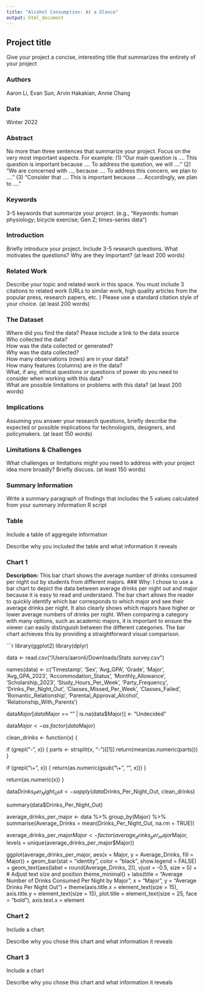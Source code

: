 ```yaml
---
title: "Alcohol Consumption: At a Glance"
output: html_document
---
```


## Project title

Give your project a concise, interesting title that summarizes the entirety of your project

### Authors

Aaron Li, Evan Sun, Arvin Hakakian, Annie Chang

### Date

Winter 2022

### Abstract

No more than three sentences that summarize your project. Focus on the very most important aspects. For example: (1) "Our main question is .... This question is important because .... To address the question, we will ...." (2) "We are concerned with ..., because .... To address this concern, we plan to ...." (3) "Consider that .... This is important because .... Accordingly, we plan to ...."

### Keywords

3-5 keywords that summarize your project.
(e.g., "Keywords: human physiology; bicycle exercise; Gen Z; times-series data")

### Introduction  

Briefly introduce your project.  Include 3-5 research questions. What motivates the questions? Why are they important? (at least 200 words)

### Related Work  

Describe your topic and related work in this space. You must include 3 citations to related work (URLs to similar work, high quality articles from the popular press, research papers, etc. ) Please use a standard citation style of your choice. (at least 200 words)

### The Dataset

Where did you find the data? Please include a link to the data source  
Who collected the data?  
How was the data collected or generated?  
Why was the data collected?  
How many observations (rows) are in your data?  
How many features (columns) are in the data?  
What, if any, ethical questions or questions of power do you need to consider when working with this data?  
What are possible limitations or problems with this data?   (at least 200 words)

### Implications

Assuming you answer your research questions, briefly describe the expected or possible implications for technologists, designers, and policymakers. (at least 150 words)

### Limitations & Challenges
What challenges or limitations might you need to address with your project idea more broadly? Briefly discuss. (at least 150 words)

### Summary Information

Write a summary paragraph of findings that includes the 5 values calculated from your summary information R script

### Table

Include a table of aggregate information

Describe why you included the table and what information it reveals

### Chart 1

**Description:**
This bar chart shows the average number of drinks consumed per night out by students from different majors. 
### Why:
I chose to use a bar chart to depict the data between average drinks per night out and major because it is easy to read and understand. The bar chart allows the reader to quickly identify which bar corresponds to which major and see their average drinks per night. It also clearly shows which majors have higher or lower average numbers of drinks per night. When comparing a category with many options, such as academic majors, it is important to ensure the viewer can easily distinguish between the different categories. The bar chart achieves this by providing a straightforward visual comparison.

```r
library(ggplot2)
library(dplyr)


data <- read.csv("/Users/aaronli/Downloads/Stats survey.csv")


names(data) <- c('Timestamp', 'Sex', 'Avg_GPA', 'Grade', 'Major',
                 'Avg_GPA_2023', 'Accommodation_Status', 'Monthly_Allowance',
                 'Scholarship_2023', 'Study_Hours_Per_Week', 'Party_Frequency',
                 'Drinks_Per_Night_Out', 'Classes_Missed_Per_Week',
                 'Classes_Failed', 'Romantic_Relationship', 'Parental_Approval_Alcohol',
                 'Relationship_With_Parents')


data$Major[data$Major == "" | is.na(data$Major)] <- "Undecided"


data$Major <- as.factor(data$Major)





clean_drinks <- function(x) {
  
  if (grepl("-", x)) {
    parts <- strsplit(x, "-")[[1]]
    return(mean(as.numeric(parts)))
  }

  if (grepl("\\+", x)) {
    return(as.numeric(gsub("\\+", "", x)))
  }
  
  return(as.numeric(x))
}


data$Drinks_Per_Night_Out <- sapply(data$Drinks_Per_Night_Out, clean_drinks)

summary(data$Drinks_Per_Night_Out)

average_drinks_per_major <- data %>%
  group_by(Major) %>%
  summarise(Average_Drinks = mean(Drinks_Per_Night_Out, na.rm = TRUE))


average_drinks_per_major$Major <- factor(average_drinks_per_major$Major, levels = unique(average_drinks_per_major$Major))


ggplot(average_drinks_per_major, aes(x = Major, y = Average_Drinks, fill = Major)) +
  geom_bar(stat = "identity", color = "black", show.legend = FALSE) +
  geom_text(aes(label = round(Average_Drinks, 2)), vjust = -0.5, size = 5) +  # Adjust text size and position
  theme_minimal() +
  labs(title = "Average Number of Drinks Consumed Per Night by Major",
       x = "Major", y = "Average Drinks Per Night Out") +
  theme(axis.title.x = element_text(size = 15),
        axis.title.y = element_text(size = 15),
        plot.title = element_text(size = 25, face = "bold"),
        axis.text.x = element



### Chart 2

Include a chart

Describe why you chose this chart and what information it reveals

### Chart 3

Include a chart

Describe why you chose this chart and what information it reveals
